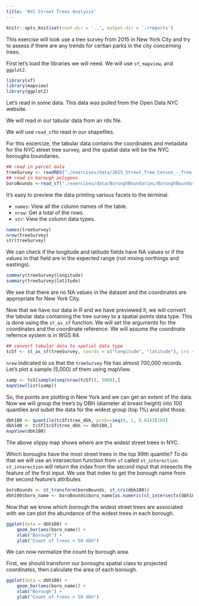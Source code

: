 ```yaml
---
title: 'NYC Street Trees Analysis'
---
```


```r

knitr::opts_knit$set(root.dir = '..', output.dir = './reports')

```

This exercise will look use a tree survey from 2015 in New York City and try to assess if there are any trends for certian parks in the city concerning trees.

First let's load the libraries we will need. We will use `sf`, `mapview`, and `ggplot2`.

```r

library(sf)
library(mapview)
library(ggplot2)

```

Let's read in some data. This data was pulled from the Open Data NYC website. 

We will read in our tabular data from an rds file.

We will use `read_sf `to read in our shapefiles.

For this excercize, the tabular data contains the coordinates and metadata for the NYC street tree survey, and the spatial data will be the NYC boroughs boundaries.

```r

## read in parcel data
treeSurvey <- readRDS("./exercises/data/2015_Street_Tree_Census_-_Tree_Data.rds")
## read in borough polygons
boroBounds <-read_sf("./exercises/data/BoroughBoundaries/BoroughBoundaries.shp")

```

It's easy to preview the data printing various facets to the terminal.

* `names`: View all the column names of the table.
* `nrow `: Get a total of the rows.
* `str  `: View the column data types.

```r

names(treeSurvey)
nrow(treeSurvey)
str(treeSurvey)

```

We can check if the longitude and latitude fields have NA values or if the values in that field are in the expected range (not mixing northings and eastings).

```r

summary(treeSurvey$longitude)
summary(treeSurvey$latitude)

```

We see that there are no NA values in the dataset and the coordinates are appropriate for New York City.

Now that we have our data in R and we have previewed it, we will convert the tabular data containing the tree survey to a spatial points data type. This is done using the `st_as_sf` function. We will set the arguments for the coordinates and the coordinate reference. We will assume the coordinate refernce system is in WGS 84.

```r

## convert tabular data to spatial data type
tcSf <- st_as_sf(treeSurvey, coords = c("longitude", "latitude"), crs = 4326)

```

`nrow` indicated to us that the `treeSurvey` file has almost 700,000 records. Let's plot a sample (5,000) of them using mapView.

```r

samp <- tcS[sample(seq(nrow(tcSf)), 5000),]
mapView(list(samp))

```

So, the points are plotting in New York and we can get an extent of the data. Now we will group the tree's by DBH (diameter at breast height) into 100 quantiles and subet the data for the widest group (top 1%) and plot those.

```r

dbh100 <- quantile(tcSf$tree_dbh, probs=seq(0, 1, 0.01))[100]
dbh100 <- tcSf[tcSf$tree_dbh >= dbh100,]
mapView(dbh100)

```

The above slippy map shows where are the widest street trees in NYC. 

Which boroughs have the most street trees in the top 99th quantile? To do that we will use an intersection function from `sf` called `st_interection`. `st_interection` will return the index from the second input that intesects the feature of the first input. We use that index to get the borough name from the second feature's attributes

```r

boroBounds <- st_transform(boroBounds, st_crs(dbh100))
dbh100$boro_name <- boroBounds$boro_name[as.numeric(st_intersects(dbh100, boroBounds))]

```

Now that we know which borough the widest street trees are associated with we can plot the abundance of the widest trees in each borough.

```r

ggplot(data = dbh100) +
    geom_bar(aes(boro_name)) +
    xlab("Borough") + 
    ylab("Count of trees > 50 dbh")

```

We can now normalize the count by burough area.

First, we should transform our boroughs spatial class to projected coordinates, then calculate the area of each borough.

```r

ggplot(data = dbh100) +
    geom_bar(aes(boro_name)) +
    xlab("Borough") + 
    ylab("Count of trees > 50 dbh")

```

